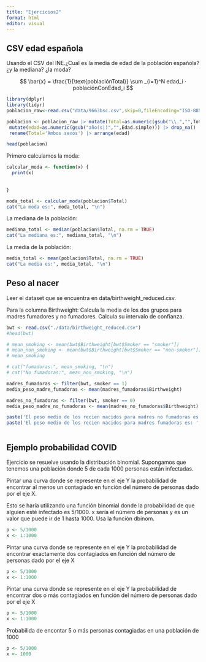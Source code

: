 ```yaml
---
title: "Ejercicios2"
format: html
editor: visual
---
```


## CSV edad española

Usando el CSV del INE.¿Cual es la media de edad de la población española? ¿y la mediana? ¿la moda?

$$
    \bar{x} =  \frac{1}{\text{poblaciónTotal}} \sum _{i=1}^N edad_i · poblaciónConEdad_i 
$$

```r
library(dplyr)
library(tidyr)
poblacion_raw<-read.csv("data/9663bsc.csv",skip=0,fileEncoding="ISO-8859-1",header=T, sep=';',stringsAsFactor=F)

poblacion <- poblacion_raw |> mutate(Total=as.numeric(gsub("\\.","",Total))) |> pivot_wider(names_from = Sexo, values_from = Total)  |>
 mutate(edad=as.numeric(gsub("año(s|)","",Edad.simple))) |> drop_na() |> select(-c(Periodo,Edad.simple)) |>
 rename(Total='Ambos sexos') |> arrange(edad)
```

```r
head(poblacion)
```

Primero calculamos la moda:

```r
calcular_moda <- function(x) {
  print(x)
  
 
}

moda_total <- calcular_moda(poblacion$Total)
cat("La moda es:", moda_total, "\n")
```

La mediana de la población:

```r
mediana_total <- median(poblacion$Total, na.rm = TRUE)
cat("La mediana es:", mediana_total, "\n")
```

La media de la población:

```r
media_total <- mean(poblacion$Total, na.rm = TRUE)
cat("La media es:", media_total, "\n")
```

## Peso al nacer

Leer el dataset que se encuentra en data/birthweight_reduced.csv.

Para la columna Birthweight: Calcula la media de los dos grupos para madres fumadores y no fumadores. Calcula su intervalo de confianza.

```r
bwt <- read.csv("./data/birthweight_reduced.csv")
#head(bwt)

# mean_smoking <- mean(bwt$Birthweight[bwt$Smoker == "smoker"])
# mean_non_smoking <- mean(bwt$Birthweight[bwt$Smoker == "non-smoker"])
# mean_smoking

# cat("fumadoras:", mean_smoking, "\n")
# cat("No fumadoras:", mean_non_smoking, "\n")

madres_fumadoras <- filter(bwt, smoker == 1)
media_peso_madre_fumadoras <- mean(madres_fumadoras$Birthweight)

madres_no_fumadoras <- filter(bwt, smoker == 0)
media_peso_madre_no_fumadoras <- mean(madres_no_fumadoras$Birthweight)

paste('El peso medio de los recien nacidos para madres no fumadoras es: ', media_peso_madre_no_fumadoras, 'lbs')
paste('El peso medio de los recien nacidos para madres fumadoras es: ', media_peso_madre_fumadoras, 'lbs')
```

```r

```

## Ejemplo probabilidad COVID

Ejercicio se resuelve usando la distribución binomial. Supongamos que tenemos una población donde 5 de cada 1000 personas están infectadas.

Pintar una curva donde se represente en el eje Y la probabilidad de encontrar al menos un contagiado en función del número de personas dado por el eje X.

Esto se haría utilizando una función binomial donde la probabilidad de que alguien esté infectado es 5/1000. x sería el número de personas y es un valor que puede ir de 1 hasta 1000. Usa la función dbinom.

```r
p <- 5/1000
x <- 1:1000

```

Pintar una curva donde se represente en el eje Y la probabilidad de encontrar exactamente dos contagiados en función del número de personas dado por el eje X

```r
p <- 5/1000
x <- 1:1000

```

Pintar una curva donde se represente en el eje Y la probabilidad de encontrar dos o más contagiados en función del número de personas dado por el eje X

```r
p <- 5/1000
x <- 1:1000


```

Probabilida de encontar 5 o más personas contagiadas en una población de 1000

```r
p <- 5/1000
x <- 1000

```
